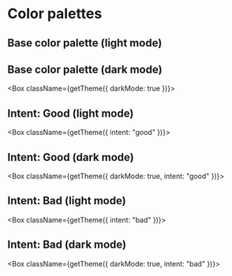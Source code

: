 

<Meta title="Documentation/Color palette" />

# Color palettes

## Base color palette (light mode)

<Box className={getTheme()}>
  <ColorPalette />
</Box>

## Base color palette (dark mode)

<Box className={getTheme({ darkMode: true })}>
  <ColorPalette />
</Box>

## Intent: Good (light mode)

<Box className={getTheme({ intent: "good" })}>
  <ColorPalette>
    <ColorPalette />
  </ColorPalette>
</Box>

## Intent: Good (dark mode)

<Box className={getTheme({ darkMode: true, intent: "good" })}>
  <ColorPalette>
    <ColorPalette />
  </ColorPalette>
</Box>

## Intent: Bad (light mode)

<Box className={getTheme({ intent: "bad" })}>
  <ColorPalette>
    <ColorPalette />
  </ColorPalette>
</Box>

## Intent: Bad (dark mode)

<Box className={getTheme({ darkMode: true, intent: "bad" })}>
  <ColorPalette>
    <ColorPalette />
  </ColorPalette>
</Box>
